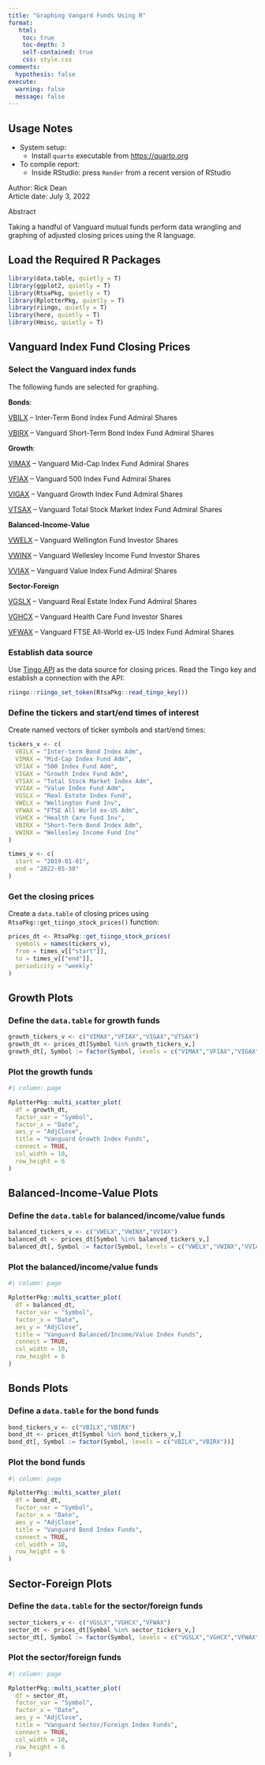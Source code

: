 ```yaml
---
title: "Graphing Vangard Funds Using R"
format: 
   html:
    toc: true
    toc-depth: 3
    self-contained: true
    css: style.css
comments:
  hypothesis: false
execute:
  warning: false
  message: false
---
```


::: {.callout-tip collapse="true"}
## Usage Notes

-   System setup:
    -   Install `quarto` executable from <https://quarto.org>
-   To compile report:
    -   Inside RStudio: press `Render` from a recent version of RStudio
:::


<div>Author: Rick Dean</div>
<div>Article date: July 3, 2022</div>

<div class="abstract">
  <p class="abstract">Abstract</p>
  Taking a handful of Vanguard mutual funds perform data wrangling and graphing of adjusted closing prices using the R language.
</div>

## Load the Required R Packages

```r
library(data.table, quietly = T)
library(ggplot2, quietly = T)
library(RtsaPkg, quietly = T)
library(RplotterPkg, quietly = T)
library(riingo, quietly = T)
library(here, quietly = T)
library(Hmisc, quietly = T)
```

## Vanguard Index Fund Closing Prices

### Select the Vanguard index funds

The following funds are selected for graphing.

**Bonds**:

<p>

[VBILX](https://investor.vanguard.com/investment-products/mutual-funds/profile/vbilx) -- Inter-Term Bond Index Fund Admiral Shares

[VBIRX](https://investor.vanguard.com/investment-products/mutual-funds/profile/vbirx) -- Vanguard Short-Term Bond Index Fund Admiral Shares

</p>

**Growth**:

<p>

[VIMAX](https://investor.vanguard.com/investment-products/mutual-funds/profile/vimax) -- Vanguard Mid-Cap Index Fund Admiral Shares

[VFIAX](https://investor.vanguard.com/investment-products/mutual-funds/profile/vfiax) -- Vanguard 500 Index Fund Admiral Shares

[VIGAX](https://investor.vanguard.com/investment-products/mutual-funds/profile/vigax) -- Vanguard Growth Index Fund Admiral Shares

[VTSAX](https://investor.vanguard.com/investment-products/mutual-funds/profile/vtsax) -- Vanguard Total Stock Market Index Fund Admiral Shares

</p>

**Balanced-Income-Value**

<p>

[VWELX](https://investor.vanguard.com/investment-products/mutual-funds/profile/vwelx) -- Vanguard Wellington Fund Investor Shares

[VWINX](https://investor.vanguard.com/investment-products/mutual-funds/profile/vwinx) -- Vanguard Wellesley Income Fund Investor Shares

[VVIAX](https://investor.vanguard.com/investment-products/mutual-funds/profile/vviax) -- Vanguard Value Index Fund Admiral Shares

</p>

**Sector-Foreign**

<p>

[VGSLX](https://investor.vanguard.com/investment-products/mutual-funds/profile/vgslx) -- Vanguard Real Estate Index Fund Admiral Shares

[VGHCX](https://investor.vanguard.com/investment-products/mutual-funds/profile/vghcx) -- Vanguard Health Care Fund Investor Shares

[VFWAX](https://investor.vanguard.com/investment-products/mutual-funds/profile/vfwax) -- Vanguard FTSE All-World ex-US Index Fund Admiral Shares

</p>

### Establish data source

Use [Tingo API](https://api.tiingo.com/) as the data source for closing prices. Read the Tingo key and establish a connection with the API:

```r
riingo::riingo_set_token(RtsaPkg::read_tingo_key())
```

### Define the tickers and start/end times of interest

Create named vectors of ticker symbols and start/end times:

```r
tickers_v <- c(
  VBILX = "Inter-term Bond Index Adm",
  VIMAX = "Mid-Cap Index Fund Adm",
  VFIAX = "500 Index Fund Adm",
  VIGAX = "Growth Index Fund Adm",
  VTSAX = "Total Stock Market Index Adm",
  VVIAX = "Value Index Fund Adm",
  VGSLX = "Real Estate Index Fund",
  VWELX = "Wellington Fund Inv",
  VFWAX = "FTSE All World ex-US Adm",
  VGHCX = "Health Care Fund Inv",
  VBIRX = "Short-Term Bond Index Adm",
  VWINX = "Wellesley Income Fund Inv"
)

times_v <- c(
  start = "2019-01-01",
  end = "2022-05-30"
)
```

### Get the closing prices

Create a `data.table` of closing prices using `RtsaPkg::get_tiingo_stock_prices()` function:

```r
prices_dt <- RtsaPkg::get_tiingo_stock_prices(
  symbols = names(tickers_v),
  from = times_v[["start"]],
  to = times_v[["end"]],
  periodicity = "weekly"
)
```


## Growth Plots

### Define the `data.table` for growth funds

```r
growth_tickers_v <- c("VIMAX","VFIAX","VIGAX","VTSAX")
growth_dt <- prices_dt[Symbol %in% growth_tickers_v,]
growth_dt[, Symbol := factor(Symbol, levels = c("VIMAX","VFIAX","VIGAX","VTSAX"))]
```

### Plot the growth funds

```r
#| column: page

RplotterPkg::multi_scatter_plot(
  df = growth_dt,
  factor_var = "Symbol",
  factor_x = "Date",
  aes_y = "AdjClose",
  title = "Vanguard Growth Index Funds",
  connect = TRUE,
  col_width = 10,
  row_height = 6
)
```

## Balanced-Income-Value Plots

### Define the `data.table` for balanced/income/value funds

```r
balanced_tickers_v <- c("VWELX","VWINX","VVIAX")
balanced_dt <- prices_dt[Symbol %in% balanced_tickers_v,]
balanced_dt[, Symbol := factor(Symbol, levels = c("VWELX","VWINX","VVIAX"))]
```

### Plot the balanced/income/value funds

```r
#| column: page

RplotterPkg::multi_scatter_plot(
  df = balanced_dt,
  factor_var = "Symbol",
  factor_x = "Date",
  aes_y = "AdjClose",
  title = "Vanguard Balanced/Income/Value Index Funds",
  connect = TRUE,
  col_width = 10,
  row_height = 6
)
```

## Bonds Plots

### Define a `data.table` for the bond funds

```r
bond_tickers_v <- c("VBILX","VBIRX")
bond_dt <- prices_dt[Symbol %in% bond_tickers_v,]
bond_dt[, Symbol := factor(Symbol, levels = c("VBILX","VBIRX"))]
```

### Plot the bond funds

```r
#| column: page

RplotterPkg::multi_scatter_plot(
  df = bond_dt,
  factor_var = "Symbol",
  factor_x = "Date",
  aes_y = "AdjClose",
  title = "Vanguard Bond Index Funds",
  connect = TRUE,
  col_width = 10,
  row_height = 6
)
```

## Sector-Foreign Plots

### Define the `data.table` for the sector/foreign funds

```r
sector_tickers_v <- c("VGSLX","VGHCX","VFWAX")
sector_dt <- prices_dt[Symbol %in% sector_tickers_v,]
sector_dt[, Symbol := factor(Symbol, levels = c("VGSLX","VGHCX","VFWAX"))]
```

### Plot the sector/foreign funds


```r
#| column: page

RplotterPkg::multi_scatter_plot(
  df = sector_dt,
  factor_var = "Symbol",
  factor_x = "Date",
  aes_y = "AdjClose",
  title = "Vanguard Sector/Foreign Index Funds",
  connect = TRUE,
  col_width = 10,
  row_height = 6
)
```

